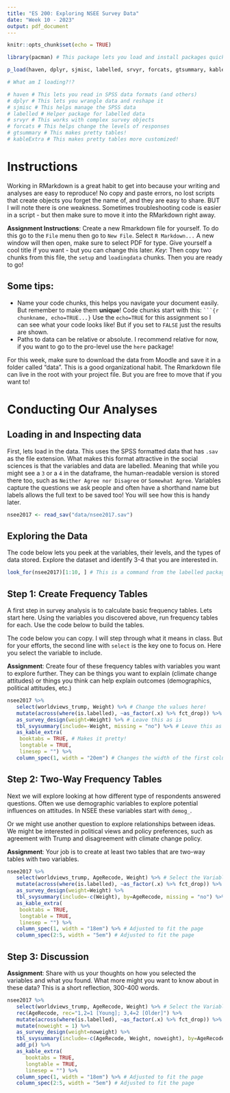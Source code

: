 ```yaml
---
title: "ES 200: Exploring NSEE Survey Data"
date: "Week 10 - 2023"
output: pdf_document
---
```


```r
knitr::opts_chunk$set(echo = TRUE)

library(pacman) # This package lets you load and install packages quickly.

p_load(haven, dplyr, sjmisc, labelled, srvyr, forcats, gtsummary, kableExtra)

# What am I loading?!?

# haven # This lets you read in SPSS data formats (and others)
# dplyr # This lets you wrangle data and reshape it
# sjmisc # This helps manage the SPSS data
# labelled # Helper package for labelled data
# srvyr # This works with complex survey objects
# forcats # This helps change the levels of responses
# gtsummary # This makes pretty tables!
# kableExtra # This makes pretty tables more customized!
```

# Instructions

Working in RMarkdown is a great habit to get into because your writing and analyses are easy to reproduce! No copy and paste errors, no lost scripts that create objects you forget the name of, and they are easy to share. BUT I will note there is one weakness. Sometimes troubleshooting code is easier in a script - but then make sure to move it into the RMarkdown right away. 

**Assignment Instructions**: Create a new Rmarkdown file for yourself. To do this go to the `File` menu then go to `New File`. Select `R Markdown...` A new window will then open, make sure to select PDF for type. Give yourself a cool title if you want - but you can change this later. *Key*: Then copy two chunks from this file, the `setup` and `loadingdata` chunks. Then you are ready to go!

## Some tips:

* Name your code chunks, this helps you navigate your document easily. But remember to make them **unique**! Code chunks start with this: ` ```{r chunkname, echo=TRUE...} ` Use the ` echo=TRUE ` for this assignment so I can see what your code looks like! But if you set to `FALSE` just the results are shown.
* Paths to data can be relative or absolute. I recommend relative for now, if you want to go to the pro-level use the `here` package!

For this week, make sure to download the data from Moodle and save it in a folder called "data". This is a good organizational habit. The Rmarkdown file can live in the root with your project file. But you are free to move that if you want to!

# Conducting Our Analyses

## Loading in and Inspecting data

First, lets load in the data. This uses the SPSS formatted data that has `.sav` as the file extension. What makes this format attractive in the social sciences is that the variables and data are labelled. Meaning that while you might see a `3` or a `4` in the dataframe, the human-readable version is stored there too, such as `Neither Agree nor Disagree` or `Somewhat Agree`. Variables capture the questions we ask people and often have a shorthand name but labels allows the full text to be saved too! You will see how this is handy later. 

```r

nsee2017 <- read_sav("data/nsee2017.sav")


```

## Exploring the Data

The code below lets you peek at the variables, their levels, and the types of data stored. Explore the dataset and identify 3-4 that you are interested in.

```r

look_for(nsee2017)[1:10, ] # This is a command from the labelled package, the number range returns the first 10 rows, adjust for others.

```

## Step 1: Create Frequency Tables

A first step in survey analysis is to calculate basic frequency tables. Lets start here. Using the variables you discovered above, run frequency tables for each. Use the code below to build the tables.

The code below you can copy. I will step through what it means in class. But for your efforts, the second line with `select` is the key one to focus on. Here you select the variable to include. 

**Assignment**: Create four of these frequency tables with variables you want to explore further. They can be things you want to explain (climate change attitudes) or things you think can help explain outcomes (demographics, political attitudes, etc.)


```r

nsee2017 %>%
   select(worldviews_trump, Weight) %>% # Change the values here!
   mutate(across(where(is.labelled), ~as_factor(.x) %>% fct_drop)) %>% # Leave this as is
   as_survey_design(weight=Weight) %>% # Leave this as is
   tbl_svysummary(include=-Weight, missing = "no") %>% # Leave this as is
   as_kable_extra(
    booktabs = TRUE, # Makes it pretty!
    longtable = TRUE,
    linesep = "") %>%
   column_spec(1, width = "20em") # Changes the width of the first column


```

## Step 2: Two-Way Frequency Tables

Next we will explore looking at how different type of respondents answered questions. Often we use demographic variables to explore potential influences on attitudes. In NSEE these variables start with `demog_`. 

Or we might use another question to explore relationships between ideas. We might be interested in political views and policy preferences, such as agreement with Trump and disagreement with climate change policy.

**Assignment**: Your job is to create at least two tables that are two-way tables with two variables.

```r


nsee2017 %>%
   select(worldviews_trump, AgeRecode, Weight) %>% # Select the Variables and include Weight!
   mutate(across(where(is.labelled), ~as_factor(.x) %>% fct_drop)) %>%
   as_survey_design(weight=Weight) %>%
   tbl_svysummary(include=-c(Weight), by=AgeRecode, missing = "no") %>%
   as_kable_extra(
    booktabs = TRUE,
    longtable = TRUE,
    linesep = "") %>%
   column_spec(1, width = "18em") %>% # Adjusted to fit the page
   column_spec(2:5, width = "5em") # Adjusted to fit the page

```

## Step 3: Discussion

**Assignment**: Share with us your thoughts on how you selected the variables and what you found. What more might you want to know about in these data? This is a short reflection, 300-400 words.



```r


nsee2017 %>%
   select(worldviews_trump, AgeRecode, Weight) %>% # Select the Variables and include Weight!
   rec(AgeRecode, rec="1,2=1 [Young]; 3,4=2 [Older]") %>%
   mutate(across(where(is.labelled), ~as_factor(.x) %>% fct_drop)) %>%
   mutate(noweight = 1) %>%
   as_survey_design(weight=noweight) %>%
   tbl_svysummary(include=-c(AgeRecode, Weight, noweight), by=AgeRecode_r, missing = "no") %>%
   add_p() %>%
   as_kable_extra(
      booktabs = TRUE,
      longtable = TRUE,
      linesep = "") %>%
   column_spec(1, width = "18em") %>% # Adjusted to fit the page
   column_spec(2:5, width = "5em") # Adjusted to fit the page

```
